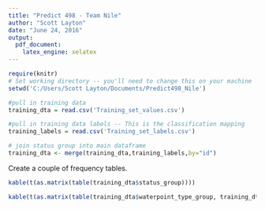 ```yaml
---
title: "Predict 498 - Team Nile"
author: "Scott Layton"
date: "June 24, 2016"
output:
  pdf_document:
    latex_engine: xelatex
---
```


```r
require(knitr)
# Set working directory -- you'll need to change this on your machine
setwd('C:/Users/Scott Layton/Documents/Predict498_Nile')

#pull in training data
training_dta = read.csv('Training_set_values.csv')

#pull in training data labels -- This is the classification mapping
training_labels = read.csv('Training_set_labels.csv')

# join status group into main dataframe
training_dta <- merge(training_dta,training_labels,by="id")

```

Create a couple of frequency tables.

```r
kable(t(as.matrix(table(training_dta$status_group))))

kable(t(as.matrix(table(training_dta$waterpoint_type_group, training_dta$status_group))))
```
